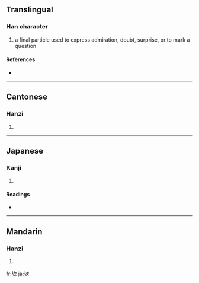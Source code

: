 {{also|歟}}
==Translingual==

===Han character===
{{Han char|rn=76|rad=欠|as=03|sn=7|four=|canj=X卜一弓人 (XYMNO), 卜一弓人 (YMNO)}}

# a final particle used to express admiration, doubt, surprise, or to mark a question

====References====
* {{Han ref|kx=0566.080|dkj=16012|hdz=32134.040|uh=6B24|ud=27428}}

----

==Cantonese==

===Hanzi===
{{yue-hanzi|jyut=|y=yu4}}

# {{defn|Cantonese}}

----

==Japanese==

===Kanji===
{{ja-kanji|grade=|rs=欠03}}

# {{defn|Japanese}}

====Readings====
* {{ja-readings|on=[[よ]] (yo)|kun=[[か]] (ka)}}

----

==Mandarin==

===Hanzi===
{{cmn-hanzi|tra=歟|pin=[[yú]] ([[yu2]])|wg=yü<sup>2</sup>}}

# {{defn|Mandarin}}

[[fr:欤]]
[[ja:欤]]
